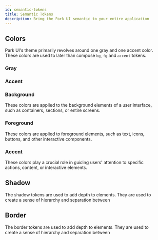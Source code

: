 ```yaml
---
id: semantic-tokens
title: Semantic Tokens
description: Bring the Park UI semantic to your entire application
---
```



## Colors

Park UI's theme primarily revolves around one gray and one accent color. These colors are used to later than compose
`bg`, `fg` and `accent` tokens.

### Gray

<ColorPalette color="gray" withLegend />

### Accent

<ColorPalette color="accent" withLegend />

### Background

These colors are applied to the background elements of a user interface, such as containers, sections, or entire
screens.

<ColorTokens type="bg" />

### Foreground

These colors are applied to foreground elements, such as text, icons, buttons, and other interactive components.

<ColorTokens type="fg" />

### Accent

These colors play a crucial role in guiding users' attention to specific actions, content, or interactive elements.

<ColorTokens type="accent" />

## Shadow

The shadow tokens are used to add depth to elements. They are used to create a sense of hierarchy and separation between

## Border

The border tokens are used to add depth to elements. They are used to create a sense of hierarchy and separation between
